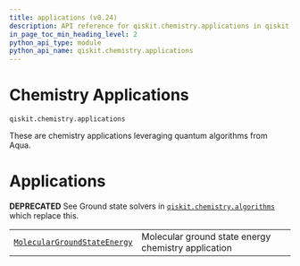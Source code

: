 ```yaml
---
title: applications (v0.24)
description: API reference for qiskit.chemistry.applications in qiskit v0.24
in_page_toc_min_heading_level: 2
python_api_type: module
python_api_name: qiskit.chemistry.applications
---
```


<span id="module-qiskit.chemistry.applications" />

<span id="qiskit-chemistry-applications" />

<span id="chemistry-applications-qiskit-chemistry-applications" />

# Chemistry Applications

`qiskit.chemistry.applications`

These are chemistry applications leveraging quantum algorithms from Aqua.

# Applications

**DEPRECATED** See Ground state solvers in [`qiskit.chemistry.algorithms`](qiskit.chemistry.algorithms#module-qiskit.chemistry.algorithms "qiskit.chemistry.algorithms") which replace this.

|                                                                                                                                                     |                                                     |
| --------------------------------------------------------------------------------------------------------------------------------------------------- | --------------------------------------------------- |
| [`MolecularGroundStateEnergy`](qiskit.chemistry.applications.MolecularGroundStateEnergy "qiskit.chemistry.applications.MolecularGroundStateEnergy") | Molecular ground state energy chemistry application |

